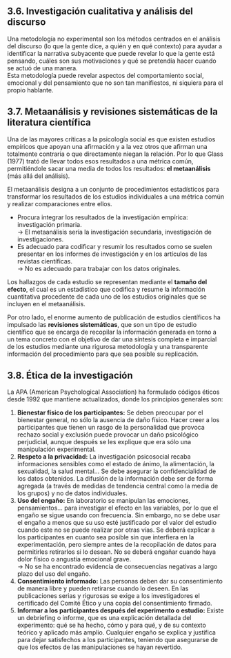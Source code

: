 ## 3.6. Investigación cualitativa y análisis del discurso {.unnumbered #subtema3_6}

Una metodología no experimental son los métodos centrados en el análisis del discurso (lo que la gente dice, a quién y en qué contexto) para ayudar a identificar la narrativa subyacente que puede revelar lo que la gente está pensando, cuáles son sus motivaciones y qué se pretendía hacer cuando se actuó de una manera.  
Esta metodología puede revelar aspectos del comportamiento social, emocional y del pensamiento que no son tan manifiestos, ni siquiera para el propio hablante.

## 3.7. Metaanálisis y revisiones sistemáticas de la literatura científica {.unnumbered #subtema3_7}

Una de las mayores críticas a la psicología social es que existen estudios empíricos que apoyan una afirmación y a la vez otros que afirman una totalmente contraria o que directamente niegan la relación. Por lo que Glass (1977) trató de llevar todos esos resultados a una métrica común, permitiéndole sacar una media de todos los resultados: **el metaanálisis** (más allá del análisis).

El metaanálisis designa a un conjunto de procedimientos estadísticos para transformar los resultados de los estudios individuales a una métrica común y realizar comparaciones entre ellos.

- Procura integrar los resultados de la investigación empírica: investigación primaria.  
  → El metaanálisis sería la investigación secundaria, investigación de investigaciones.
- Es adecuado para codificar y resumir los resultados como se suelen presentar en los informes de investigación y en los artículos de las revistas científicas.  
  → No es adecuado para trabajar con los datos originales.

Los hallazgos de cada estudio se representan mediante el **tamaño del efecto**, el cual es un estadístico que codifica y resume la información cuantitativa procedente de cada uno de los estudios originales que se incluyen en el metaanálisis.

Por otro lado, el enorme aumento de publicación de estudios científicos ha impulsado las **revisiones sistemáticas**, que son un tipo de estudio científico que se encarga de recopilar la información generada en torno a un tema concreto con el objetivo de dar una síntesis completa e imparcial de los estudios mediante una rigurosa metodología y una transparente información del procedimiento para que sea posible su replicación.

## 3.8. Ética de la investigación {.unnumbered #subtema3_8}

La APA (American Psychological Association) ha formulado códigos éticos desde 1992 que mantiene actualizados, donde los principios generales son:

1. **Bienestar físico de los participantes:** Se deben preocupar por el bienestar general, no sólo la ausencia de daño físico. Hacer creer a los participantes que tienen un rasgo de la personalidad que provoca rechazo social y exclusión puede provocar un daño psicológico perjudicial, aunque después se les explique que era sólo una manipulación experimental.
2. **Respeto a la privacidad:** La investigación psicosocial recaba informaciones sensibles como el estado de ánimo, la alimentación, la sexualidad, la salud mental… Se debe asegurar la confidencialidad de los datos obtenidos. La difusión de la información debe ser de forma agregada (a través de medidas de tendencia central como la media de los grupos) y no de datos individuales.
3. **Uso del engaño:** En laboratorio se manipulan las emociones, pensamientos… para investigar el efecto en las variables, por lo que el engaño se sigue usando con frecuencia. Sin embargo, no se debe usar el engaño a menos que su uso esté justificado por el valor del estudio cuando este no se puede realizar por otras vías. Se deberá explicar a los participantes en cuanto sea posible sin que interfiera en la experimentación, pero siempre antes de la recopilación de datos para permitirles retirarlos si lo desean. No se deberá engañar cuando haya dolor físico o angustia emocional grave.  
   → No se ha encontrado evidencia de consecuencias negativas a largo plazo del uso del engaño.
4. **Consentimiento informado:** Las personas deben dar su consentimiento de manera libre y pueden retirarse cuando lo deseen. En las publicaciones serias y rigurosas se exige a los investigadores el certificado del Comité Ético y una copia del consentimiento firmado.
5. **Informar a los participantes después del experimento o estudio:** Existe un debriefing o informe, que es una explicación detallada del experimento: qué se ha hecho, cómo y para qué, y de su contexto teórico y aplicado más amplio. Cualquier engaño se explica y justifica para dejar satisfechos a los participantes, teniendo que asegurarse de que los efectos de las manipulaciones se hayan revertido.


